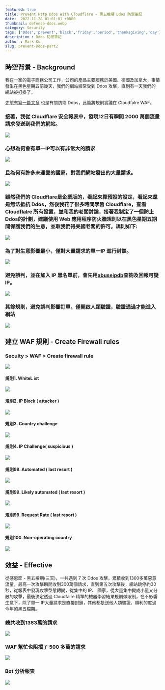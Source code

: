 ```yaml
---
featured: true
title: Prevent Http Ddos With Cloudflare - 黑五檔期 Ddos 防禦筆記
date:  2022-11-28 01:01:01 +0800
thumbnail: defense-ddos.webp
category: Security
tags: ['Ddos','prevent','black','friday','period','thanksgiving','day']
description : Ddos 防禦筆記
author : Mark Ku
slug: prevent-Ddos-part2
---
```


## 時空背景 - Background
我在一家的電子商務公司工作，公司的產品主要服務於美國、德國及加拿大，事情發生在黑色星期五前幾天，我們的網站經常受到 Ddos 攻擊，直到有一天我們的網站被打掛了。

[先前有寫一篇文章](https://blog.markkulab.net/2022/01/16/prevent-Ddos/) 也是有關防禦 Ddos，此篇將規則實踐在 Cloudfalre WAF。

### 接著，我從 Cloudflare 安全報表中，發現12日有瞬間 2000 萬個流量請求發送到我們的網站。
![](https://i.imgur.com/nANZAqj.png)

### 心想為何會有單一IP可以有非常大的請求
![](https://i.imgur.com/ZZcMKIn.png)

### 且為何有許多未運營的國家，對我們網站發出的大量請求。
![](https://i.imgur.com/fd3Hjn1.png)

### 雖然我們的 Cloudflare是企業版的，看起來靠預設的設定，看起來還是無法抵抗 Ddos，然後我花了很多時間學習 Cloudflare，查看 Cloudflalre 所有設置，並和我的老闆討論，接著我制定了一個防止Ddos的計劃，建議使用 Web 應用程序防火牆規則以在黑色星期五期間保護我們的生意，並取我們得美國老闆的許可。規則如下:
![](https://i.imgur.com/Gd5SfbS.png)

### 為了對生意影響最小，僅對大量請求的單一IP 進行封鎖。
![](https://i.imgur.com/DhNvfeN.png)

### 避免誤判，並在加入 IP 黑名單前，會先用[abuseipdb](https://www.abuseipdb.com/check/34.121.210.98)查詢及回報可疑 IP。
![](https://i.imgur.com/m3kgWmU.png)

### 其餘規則，避免誤判影響訂單，僅開啟人類驗證，驗證通過才能進入網站
![](https://i.imgur.com/P0OLwSP.png)

## 建立 WAF 規則 - Create Firewall rules
### Secuity > WAF > Create firewall rule
![](https://i.imgur.com/W9JrIh1.png)

#### 規則1. WhiteL ist
![](https://i.imgur.com/jCN1Q5Q.png)

#### 規則2. IP Block ( attacker )
![](https://i.imgur.com/CggFyEH.png)

#### 規則3. Country challenge
![](https://i.imgur.com/CnZ7q6V.png)

#### 規則4. IP Challenge( suspicious )
![](https://i.imgur.com/4dMWWvS.png)

#### 規則99. Automated ( last resort )
![](https://i.imgur.com/b8SdAzv.png)

#### 規則99. Likely automated ( last resort )
![](https://i.imgur.com/1PDyWAK.png)

#### 規則99. Request Rate ( last resort )
![](https://i.imgur.com/7yXmDJ1.png)

#### 規則100. Non-operating country
![](https://i.imgur.com/ktMCQCe.png)

## 效益 - Effective
從感恩節 - 黑五檔期(三天)，一共遇到 7 次 Ddos 攻擊，累積收到1300多萬惡意流量，最高一次攻擊瞬間收到300萬個請求，直到第五次攻擊後，網站跳停約30秒，從報表中發現攻擊型態轉變，從集中的 IP、 國家，從大量集中變成小量又分散的攻擊，最後決定透過 Cloudfalre 精準的械器學習結果規則做限制，在不影響生意下，除了單一 IP大量請求是直接封鎖，其他都是送他人類驗證，順利的度過今年的黑五檔期。

### 總共收到1363萬的請求
![](https://i.imgur.com/RZijw3y.png)

### WAF 幫忙也阻擋了 500 多萬的請求
![](https://i.imgur.com/yLnNpgS.png)

### Bot 分析報表
![](https://i.imgur.com/q9OEuh6.png)

